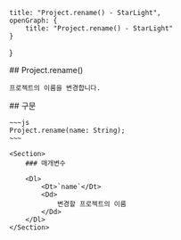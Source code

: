     title: "Project.rename() - StarLight",
    openGraph: {
        title: "Project.rename() - StarLight"
    }
}

<Section>
    ## Project.rename()

    프로젝트의 이름을 변경합니다.
</Section>
<Section>
    ## 구문

    ~~~js
    Project.rename(name: String);
    ~~~

    <Section>
        ### 매개변수

        <Dl>
            <Dt>`name`</Dt>
            <Dd>
                변경할 프로젝트의 이름
            </Dd>
        </Dl>
    </Section>
</Section>